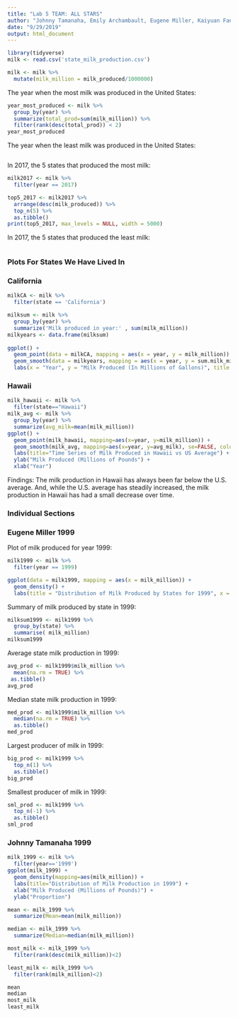 ```yaml
---
title: "Lab 5 TEAM: ALL STARS"
author: "Johnny Tamanaha, Emily Archambault, Eugene Miller, Kaiyuan Fan, Jingzhi Zhang"
date: "9/29/2019"
output: html_document
---
```

```r
library(tidyverse)
milk <- read.csv('state_milk_production.csv')

milk <- milk %>%
  mutate(milk_million = milk_produced/1000000)
```

The year when the most milk was produced in the United States:
```r
year_most_produced <- milk %>%
  group_by(year) %>%
  summarize(total_prod=sum(milk_million)) %>%
  filter(rank(desc(total_prod)) < 2)
year_most_produced
```


The year when the least milk was produced in the United States:
```r

```


In 2017, the 5 states that produced the most milk:
```r
milk2017 <- milk %>%
  filter(year == 2017)

top5_2017 <- milk2017 %>%
  arrange(desc(milk_produced)) %>%
  top_n(5) %>%
  as.tibble()
print(top5_2017, max_levels = NULL, width = 5000)
```


In 2017, the 5 states that produced the least milk:
```r

```



### Plots For States We Have Lived In

### California
```r
milkCA <- milk %>%
  filter(state == 'California')

milksum <- milk %>%
  group_by(year) %>%
  summarize('Milk produced in year:' , sum(milk_million))
milkyears <- data.frame(milksum)
  
ggplot() +
  geom_point(data = milkCA, mapping = aes(x = year, y = milk_million)) + 
  geom_smooth(data = milkyears, mapping = aes(x = year, y = sum.milk_million.), se = FALSE) +
  labs(x = "Year", y = "Milk Produced (In Millions of Gallons)", title = "Milk Produced in CA and Entire USA Between 1970 and 2017")
```

### Hawaii
```r
milk_hawaii <- milk %>%
  filter(state=="Hawaii")
milk_avg <- milk %>%
  group_by(year) %>%
  summarize(avg_milk=mean(milk_million))
ggplot() +
  geom_point(milk_hawaii, mapping=aes(x=year, y=milk_million)) +
  geom_smooth(milk_avg, mapping=aes(x=year, y=avg_milk), se=FALSE, color="Blue") +
  labs(title="Time Series of Milk Produced in Hawaii vs US Average") +
  ylab("Milk Produced (Millions of Pounds") +
  xlab("Year")
```

Findings: The milk production in Hawaii has always been far below the U.S. average. And, while the U.S. average has steadily increased, the milk production in Hawaii has had a small decrease over time. 


### Individual Sections

### Eugene Miller 1999

Plot of milk produced for year 1999:

```r
milk1999 <- milk %>%
  filter(year == 1999)

ggplot(data = milk1999, mapping = aes(x = milk_million)) +
  geom_density() +
  labs(title = "Distribution of Milk Produced by States for 1999", x = "Milk Produced (in millions of gallons)", y = "Density")

```

Summary of milk produced by state in 1999:
```r
milksum1999 <- milk1999 %>%
  group_by(state) %>%
  summarise( milk_million)
milksum1999
```
Average state milk production in 1999:
```r
avg_prod <- milk1999$milk_million %>%
  mean(na.rm = TRUE) %>%
 as.tibble()
avg_prod
```
Median state milk production in 1999:
```r
med_prod <- milk1999$milk_million %>%
  median(na.rm = TRUE) %>%
  as.tibble()
med_prod
```
Largest producer of milk in 1999:
```r
big_prod <- milk1999 %>%
  top_n(1) %>%
  as.tibble()
big_prod
```
Smallest producer of milk in 1999:
```r
sml_prod <- milk1999 %>%
  top_n(-1) %>%
  as.tibble()
sml_prod
```


### Johnny Tamanaha 1999
```r
milk_1999 <- milk %>%
  filter(year=='1999')
ggplot(milk_1999) +
  geom_density(mapping=aes(milk_million)) +
  labs(title="Distribution of Milk Production in 1999") +
  xlab("Milk Produced (Millions of Pounds)") +
  ylab("Proportion")
```
```r
mean <- milk_1999 %>%
  summarize(Mean=mean(milk_million))

median <- milk_1999 %>%
  summarize(Median=median(milk_million))

most_milk <- milk_1999 %>%
  filter(rank(desc(milk_million))<2)

least_milk <- milk_1999 %>%
  filter(rank(milk_million)<2)

mean
median
most_milk
least_milk
```